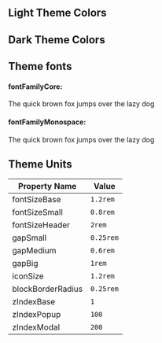 
<Meta title="Themes" />

## Light Theme Colors

<ColorPalette>
  <ColorItem
    title="Font Colors"
    subtitle="Colors for the main font, supporting font, and accent"
    colors={{ fontColorBase: `${LIGHT_THEME.fontColorBase}`, fontColorLight: `${LIGHT_THEME.fontColorLight}`, fontColorAccent: `${LIGHT_THEME.fontColorAccent}` }}
  />
  <ColorItem
    title="Background Colors"
    subtitle="Background and container colors on the page"
    colors={{ backgroundColorBase: `${LIGHT_THEME.backgroundColorBase}`, backgroundColorLight: `${LIGHT_THEME.backgroundColorLight}`, backgroundColorTransparent: `${LIGHT_THEME.backgroundColorTransparent}` }}
  />
  <ColorItem
    title="Gradients"
    subtitle="Gradient for creating shadows"
    colors={{ gradientShadow: `${LIGHT_THEME.gradientShadow}` }}
  />
</ColorPalette>

## Dark Theme Colors

<ColorPalette>
  <ColorItem
    title="Font Colors"
    subtitle="Colors for the main font, supporting font, and accent"
    colors={{ fontColorBase: `${DARK_THEME.fontColorBase}`, fontColorLight: `${DARK_THEME.fontColorLight}`, fontColorAccent: `${DARK_THEME.fontColorAccent}` }}
  />
  <ColorItem
    title="Background Colors"
    subtitle="Background and container colors on the page"
    colors={{ backgroundColorBase: `${DARK_THEME.backgroundColorBase}`, backgroundColorLight: `${DARK_THEME.backgroundColorLight}`, backgroundColorTransparent: `${DARK_THEME.backgroundColorTransparent}` }}
  />
  <ColorItem
    title="Gradients"
    subtitle="Gradient for creating shadows"
    colors={{ gradientShadow: `${DARK_THEME.gradientShadow}` }}
  />
</ColorPalette>

## Theme fonts

#### fontFamilyCore:

<div style={{fontFamily: LIGHT_THEME.fontFamilyCore}}>The quick brown fox jumps over the lazy dog</div>

#### fontFamilyMonospace:

<div style={{fontFamily: LIGHT_THEME.fontFamilyMonospace}}>The quick brown fox jumps over the lazy dog</div>

## Theme Units

| Property Name     | Value     |
|-------------------|-----------|
| fontSizeBase      | `1.2rem`  |
| fontSizeSmall     | `0.8rem`  |
| fontSizeHeader    | `2rem`    |
| gapSmall          | `0.25rem` |
| gapMedium         | `0.6rem`  |
| gapBig            | `1rem`    |
| iconSize          | `1.2rem`  |
| blockBorderRadius | `0.25rem` |
| zIndexBase        | `1`       |
| zIndexPopup       | `100`     |
| zIndexModal       | `200`     |